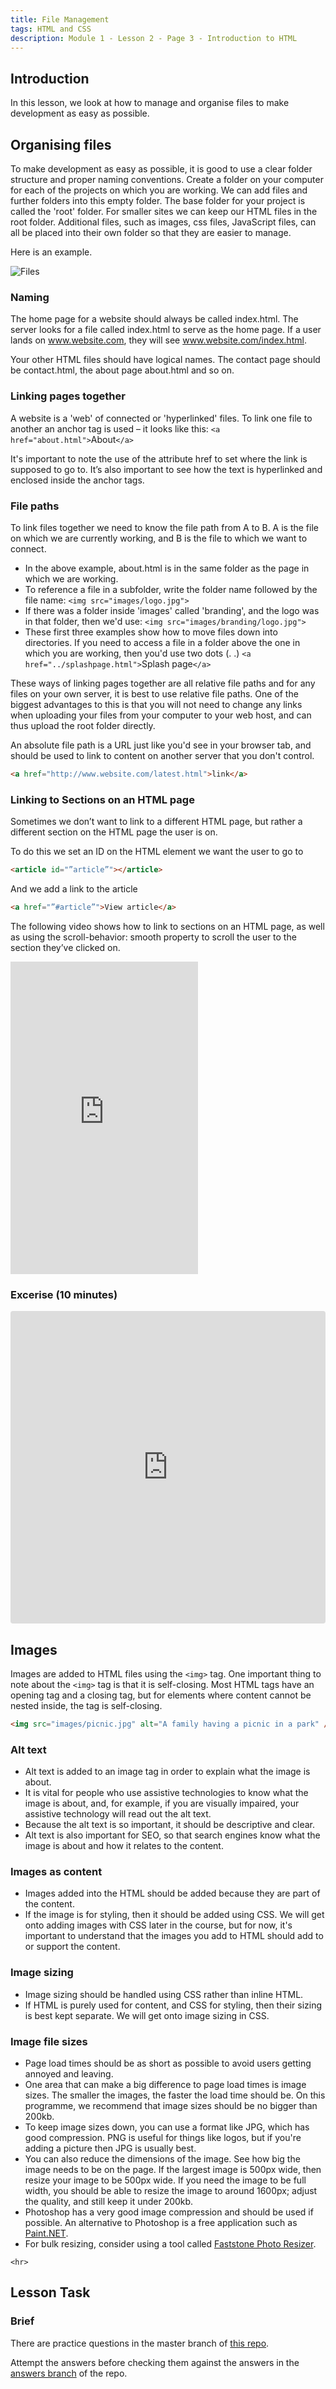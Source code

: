 ```yaml
---
title: File Management
tags: HTML and CSS
description: Module 1 - Lesson 2 - Page 3 - Introduction to HTML
---
```


## Introduction

In this lesson, we look at how to manage and organise files to make development as easy as possible.

## Organising files

To make development as easy as possible, it is good to use a clear folder structure and proper naming conventions. Create a folder on your computer for each of the projects on which you are working. We can add files and further folders into this empty folder. The base folder for your project is called the 'root' folder. For smaller sites we can keep our HTML files in the root folder. Additional files, such as images, css files, JavaScript files, can all be placed into their own folder so that they are easier to manage.

Here is an example.

![Files](/images/htmlcss/1-2-1.png)

### Naming

The home page for a website should always be called index.html. The server looks for a file called index.html to serve as the home page. If a user lands on www.website.com, they will see www.website.com/index.html.

Your other HTML files should have logical names. The contact page should be contact.html, the about page about.html and so on.

### Linking pages together

A website is a 'web' of connected or 'hyperlinked' files. To link one file to another an anchor tag is used – it looks like this: `<a href="about.html">`About`</a>`

It's important to note the use of the attribute href to set where the link is supposed to go to. It’s also important to see how the text is hyperlinked and enclosed inside the anchor tags.

### File paths

To link files together we need to know the file path from A to B. A is the file on which we are currently working, and B is the file to which we want to connect.

- In the above example, about.html is in the same folder as the page in which we are working.
- To reference a file in a subfolder, write the folder name followed by the file name: `<img src="images/logo.jpg">`
- If there was a folder inside 'images' called 'branding', and the logo was in that folder, then we'd use: `<img src="images/branding/logo.jpg">`
- These first three examples show how to move files down into directories. If you need to access a file in a folder above the one in which you are working, then you'd use two dots (. .) `<a href="../splashpage.html">`Splash page`</a>`

These ways of linking pages together are all relative file paths and for any files on your own server, it is best to use relative file paths. One of the biggest advantages to this is that you will not need to change any links when uploading your files from your computer to your web host, and can thus upload the root folder directly.

An absolute file path is a URL just like you'd see in your browser tab, and should be used to link to content on another server that you don't control.

```html
<a href="http://www.website.com/latest.html">link</a>
```

### Linking to Sections on an HTML page

Sometimes we don’t want to link to a different HTML page, but rather a different section on the HTML page the user is on.

To do this we set an ID on the HTML element we want the user to go to

```html
<article id="”article”"></article>
```

And we add a link to the article

```html
<a href="”#article”">View article</a>
```

The following video shows how to link to sections on an HTML page, as well as using the scroll-behavior: smooth property to scroll the user to the section they’ve clicked on.

<iframe
  src="https://player.vimeo.com/video/545883051?h=950823fe6a&amp;badge=0&amp;autopause=0&amp;player_id=0&amp;app_id=58479"
  height="500"
  frameborder="0"
  allow="autoplay; fullscreen; picture-in-picture"
  allowfullscreen
  title="Linking to IDs from anchor tags"
></iframe>

### Excerise (10 minutes)

<iframe
  src="https://codesandbox.io/embed/htmlcss-m1-l2-file-management-x1-8q8pey?fontsize=14&hidenavigation=1&theme=dark"
  style="width:100%; height:500px; border:0; border-radius: 4px; overflow:hidden;"
  title="htmlcss-m1-l2-File Management-x1"
  allow="accelerometer; ambient-light-sensor; camera; encrypted-media; geolocation; gyroscope; hid; microphone; midi; payment; usb; vr; xr-spatial-tracking"
  sandbox="allow-forms allow-modals allow-popups allow-presentation allow-same-origin allow-scripts"
></iframe>

## Images

Images are added to HTML files using the `<img>` tag. One important thing to note about the `<img>` tag is that it is self-closing. Most HTML tags have an opening tag and a closing tag, but for elements where content cannot be nested inside, the tag is self-closing.

```html
<img src="images/picnic.jpg" alt="A family having a picnic in a park" />
```

### Alt text

- Alt text is added to an image tag in order to explain what the image is about.
- It is vital for people who use assistive technologies to know what the image is about, and, for example, if you are visually impaired, your assistive technology will read out the alt text.
- Because the alt text is so important, it should be descriptive and clear.
- Alt text is also important for SEO, so that search engines know what the image is about and how it relates to the content.

### Images as content

- Images added into the HTML should be added because they are part of the content.
- If the image is for styling, then it should be added using CSS. We will get onto adding images with CSS later in the course, but for now, it's important to understand that the images you add to HTML should add to or support the content.

### Image sizing

- Image sizing should be handled using CSS rather than inline HTML.
- If HTML is purely used for content, and CSS for styling, then their sizing is best kept separate. We will get onto image sizing in CSS.

### Image file sizes

- Page load times should be as short as possible to avoid users getting annoyed and leaving.
- One area that can make a big difference to page load times is image sizes. The smaller the images, the faster the load time should be. On this programme, we recommend that image sizes should be no bigger than 200kb.
- To keep image sizes down, you can use a format like JPG, which has good compression. PNG is useful for things like logos, but if you're adding a picture then JPG is usually best.
- You can also reduce the dimensions of the image. See how big the image needs to be on the page. If the largest image is 500px wide, then resize your image to be 500px wide. If you need the image to be full width, you should be able to resize the image to around 1600px; adjust the quality, and still keep it under 200kb.
- Photoshop has a very good image compression and should be used if possible. An alternative to Photoshop is a free application such as [Paint.NET](https://www.getpaint.net/).
- For bulk resizing, consider using a tool called [Faststone Photo Resizer](https://www.faststone.org/FSResizerDetail.htm).

`<hr>`

## Lesson Task

### Brief

There are practice questions in the master branch of [this repo](https://github.com/Noroff-Education/lesson-task-htmlcss-module1-lesson2).

Attempt the answers before checking them against the answers in the [answers branch](https://github.com/Noroff-Education/lesson-task-htmlcss-module1-lesson2/tree/answers) of the repo.

